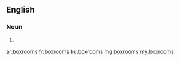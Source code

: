 ==English==

===Noun===
{{head|en|plural}}

# {{plural of|boxroom|lang=en|nocat=1}}

[[ar:boxrooms]]
[[fr:boxrooms]]
[[ku:boxrooms]]
[[mg:boxrooms]]
[[my:boxrooms]]